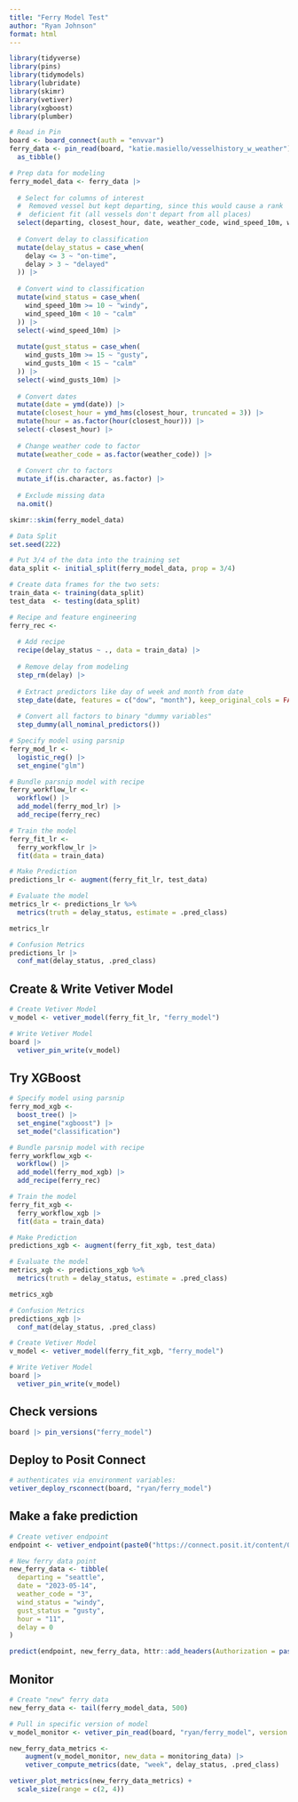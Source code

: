 ```yaml
---
title: "Ferry Model Test"
author: "Ryan Johnson"
format: html
---
```

```r
library(tidyverse)
library(pins)
library(tidymodels)
library(lubridate)
library(skimr)
library(vetiver)
library(xgboost)
library(plumber)
```


```r
# Read in Pin
board <- board_connect(auth = "envvar")
ferry_data <- pin_read(board, "katie.masiello/vesselhistory_w_weather") |> 
  as_tibble()
```

```r
# Prep data for modeling
ferry_model_data <- ferry_data |> 
  
  # Select for columns of interest
  #  Removed vessel but kept departing, since this would cause a rank
  #  deficient fit (all vessels don't depart from all places)
  select(departing, closest_hour, date, weather_code, wind_speed_10m, wind_gusts_10m, delay) |> 
  
  # Convert delay to classification
  mutate(delay_status = case_when(
    delay <= 3 ~ "on-time",
    delay > 3 ~ "delayed" 
  )) |> 
  
  # Convert wind to classification
  mutate(wind_status = case_when(
    wind_speed_10m >= 10 ~ "windy",
    wind_speed_10m < 10 ~ "calm"
  )) |> 
  select(-wind_speed_10m) |> 
  
  mutate(gust_status = case_when(
    wind_gusts_10m >= 15 ~ "gusty",
    wind_gusts_10m < 15 ~ "calm"
  )) |> 
  select(-wind_gusts_10m) |>
  
  # Convert dates
  mutate(date = ymd(date)) |> 
  mutate(closest_hour = ymd_hms(closest_hour, truncated = 3)) |> 
  mutate(hour = as.factor(hour(closest_hour))) |> 
  select(-closest_hour) |> 
  
  # Change weather code to factor
  mutate(weather_code = as.factor(weather_code)) |> 
  
  # Convert chr to factors
  mutate_if(is.character, as.factor) |> 
  
  # Exclude missing data
  na.omit()

skimr::skim(ferry_model_data)
```

```r
# Data Split
set.seed(222)

# Put 3/4 of the data into the training set 
data_split <- initial_split(ferry_model_data, prop = 3/4)

# Create data frames for the two sets:
train_data <- training(data_split)
test_data  <- testing(data_split)
```


```r
# Recipe and feature engineering
ferry_rec <- 
  
  # Add recipe
  recipe(delay_status ~ ., data = train_data) |> 
  
  # Remove delay from modeling
  step_rm(delay) |> 
  
  # Extract predictors like day of week and month from date
  step_date(date, features = c("dow", "month"), keep_original_cols = FALSE) |> 
  
  # Convert all factors to binary "dummy variables"
  step_dummy(all_nominal_predictors())
```

```r
# Specify model using parsnip
ferry_mod_lr <- 
  logistic_reg() |> 
  set_engine("glm")

# Bundle parsnip model with recipe
ferry_workflow_lr <- 
  workflow() |> 
  add_model(ferry_mod_lr) |> 
  add_recipe(ferry_rec)

# Train the model
ferry_fit_lr <- 
  ferry_workflow_lr |> 
  fit(data = train_data)
```


```r
# Make Prediction
predictions_lr <- augment(ferry_fit_lr, test_data)

# Evaluate the model
metrics_lr <- predictions_lr %>%
  metrics(truth = delay_status, estimate = .pred_class)

metrics_lr

# Confusion Metrics
predictions_lr |> 
  conf_mat(delay_status, .pred_class)
```

## Create & Write Vetiver Model

```r
# Create Vetiver Model
v_model <- vetiver_model(ferry_fit_lr, "ferry_model")

# Write Vetiver Model
board |> 
  vetiver_pin_write(v_model)
```
## Try XGBoost

```r
# Specify model using parsnip
ferry_mod_xgb <- 
  boost_tree() |> 
  set_engine("xgboost") |> 
  set_mode("classification")

# Bundle parsnip model with recipe
ferry_workflow_xgb <- 
  workflow() |> 
  add_model(ferry_mod_xgb) |> 
  add_recipe(ferry_rec)

# Train the model
ferry_fit_xgb <- 
  ferry_workflow_xgb |> 
  fit(data = train_data)
```

```r
# Make Prediction
predictions_xgb <- augment(ferry_fit_xgb, test_data)

# Evaluate the model
metrics_xgb <- predictions_xgb %>%
  metrics(truth = delay_status, estimate = .pred_class)

metrics_xgb

# Confusion Metrics
predictions_xgb |> 
  conf_mat(delay_status, .pred_class)
```

```r
# Create Vetiver Model
v_model <- vetiver_model(ferry_fit_xgb, "ferry_model")

# Write Vetiver Model
board |> 
  vetiver_pin_write(v_model)
```

## Check versions

```r
board |> pin_versions("ferry_model")
```
## Deploy to Posit Connect

```r
# authenticates via environment variables:
vetiver_deploy_rsconnect(board, "ryan/ferry_model")
```

## Make a fake prediction
```r
# Create vetiver endpoint
endpoint <- vetiver_endpoint(paste0("https://connect.posit.it/content/0b0a63a0-ec5b-4ecb-bee3-4e7256249981", "/predict"))

# New ferry data point
new_ferry_data <- tibble(
  departing = "seattle",
  date = "2023-05-14",
  weather_code = "3",
  wind_status = "windy",
  gust_status = "gusty",
  hour = "11",
  delay = 0
)

predict(endpoint, new_ferry_data, httr::add_headers(Authorization = paste("Key", Sys.getenv("CONNECT_API_KEY"))))
```

## Monitor

```r
# Create "new" ferry data
new_ferry_data <- tail(ferry_model_data, 500)

# Pull in specific version of model
v_model_monitor <- vetiver_pin_read(board, "ryan/ferry_model", version = "557746")

new_ferry_data_metrics <-
    augment(v_model_monitor, new_data = monitoring_data) |> 
    vetiver_compute_metrics(date, "week", delay_status, .pred_class)

vetiver_plot_metrics(new_ferry_data_metrics) +
  scale_size(range = c(2, 4))
```

